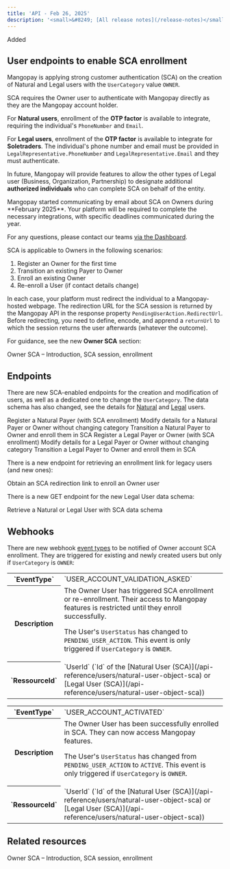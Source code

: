```yaml
---
title: 'API - Feb 26, 2025'  
description: '<small>&#8249; [All release notes](/release-notes)</small>'  
---
```


<div class="release-notes-page">

<div class="pill pill-green">Added</div>

## User endpoints to enable SCA enrollment

Mangopay is applying strong customer authentication (SCA) on the creation of Natural and Legal users with the `UserCategory` value `OWNER`. 

SCA requires the Owner user to authenticate with Mangopay directly as they are the Mangopay account holder.

For **Natural users**, enrollment of the **OTP factor** is available to integrate, requiring the individual's `PhoneNumber` and `Email`.

For **Legal users**, enrollment of the **OTP factor** is available to integrate for **Soletraders**. The individual's phone number and email must be provided in `LegalRepresentative.PhoneNumber` and `LegalRepresentative.Email` and they must authenticate.

In future, Mangopay will provide features to allow the other types of Legal user (Business, Organization, Partnership) to designate additional **authorized individuals** who can complete SCA on behalf of the entity.

<Info>
Mangopay started communicating by email about SCA on Owners during **February 2025**. Your platform will be required to complete the necessary integrations, with specific deadlines communicated during the year.

For any questions, please contact our teams <a href="https://hub.mangopay.com/" target="_blank">via the Dashboard</a>.
</Info>

SCA is applicable to Owners in the following scenarios:

1. Register an Owner for the first time
2. Transition an existing Payer to Owner
3. Enroll an existing Owner
4. Re-enroll a User (if contact details change)

In each case, your platform must redirect the individual to a Mangopay-hosted webpage. The redirection URL for the SCA session is returned by the Mangopay API in the response property `PendingUserAction.RedirectUrl`. Before redirecting, you need to define, encode, and apprend a `returnUrl` to which the session returns the user afterwards (whatever the outcome). 

For guidance, see the new **Owner SCA** section:

<Card title="Guide" href="/guides/sca">
Owner SCA – Introduction, SCA session, enrollment
</Card>

<br/>

## Endpoints

There are new SCA-enabled endpoints for the creation and modification of users, as well as a dedicated one to change the `UserCategory`. The data schema has also changed, see the details for [Natural](/api-reference/users/natural-user-object-sca#changes-from-non-sca-object) and [Legal](/api-reference/users/legal-user-object-sca#changes-from-non-sca-object) users.

<Card title="Create a Natural User (SCA)" href="/api-reference/users/create-natural-user-sca">
Register a Natural Payer (with SCA enrollment)
</Card>

<Card title="Update a Natural User (SCA)" href="/api-reference/users/update-natural-user-sca">
Modify details for a Natural Payer or Owner without changing category
</Card>

<Card title="Categorize a Natural User" href="/api-reference/users/categorize-natural-user">
Transition a Natural Payer to Owner and enroll them in SCA
</Card>

<Card title="Create a Legal User (SCA)" href="/api-reference/users/create-legal-user-sca">
Register a Legal Payer or Owner (with SCA enrollment)
</Card>

<Card title="Update a Legal User (SCA)" href="/api-reference/users/update-legal-user-sca">
Modify details for a Legal Payer or Owner without changing category
</Card>

<Card title="Categorize a Legal User" href="/api-reference/users/categorize-legal-user">
Transition a Legal Payer to Owner and enroll them in SCA
</Card>

There is a new endpoint for retrieving an enrollment link for legacy users (and new ones):

<Card title="Enroll a User in SCA" href="/api-reference/users/enroll-user">
Obtain an SCA redirection link to enroll an Owner user
</Card>

There is a new GET endpoint for the new Legal User data schema:

<Card title="View a User (SCA)" href="/api-reference/users/view-user-sca">
Retrieve a Natural or Legal User with SCA data schema
</Card>

<br/>

## Webhooks

There are new webhook [event types](/webhooks/event-types) to be notified of Owner account SCA enrollment. They are triggered for existing and newly created users but only if `UserCategory` is `OWNER`: 

<table class="header-column">
<tbody>
<tr>
<th class="header">`EventType`</th>
<td class="table-content">
`USER_ACCOUNT_VALIDATION_ASKED`
</td>
</tr>
<tr>
<th class="header">Description</th>
<td class="table-content">
The Owner User has triggered SCA enrollment or re-enrollment. Their access to Mangopay features is restricted until they enroll successfully.

The User's `UserStatus` has changed to `PENDING_USER_ACTION`. This event is only triggered if `UserCategory` is `OWNER`.
</td>
</tr>
<tr>
<th class="header">`RessourceId`</th>
<td class="table-content">
`UserId` (`Id` of the [Natural User (SCA)](/api-reference/users/natural-user-object-sca) or [Legal User (SCA)](/api-reference/users/natural-user-object-sca))
</td>
</tr>
</tbody>
</table>

<table class="header-column">
<tbody>
<tr>
<th class="header">`EventType`</th>
<td class="table-content">
`USER_ACCOUNT_ACTIVATED`
</td>
</tr>
<tr>
<th class="header">Description</th>
<td class="table-content">
The Owner User has been successfully enrolled in SCA. They can now access Mangopay features.

The User's `UserStatus` has changed from `PENDING_USER_ACTION` to `ACTIVE`. This event is only triggered if `UserCategory` is `OWNER`.
</td>
</tr>
<tr>
<th class="header">`RessourceId`</th>
<td class="table-content">
`UserId` (`Id` of the [Natural User (SCA)](/api-reference/users/natural-user-object-sca) or [Legal User (SCA)](/api-reference/users/natural-user-object-sca))
</td>
</tr>
</tbody>
</table>

## Related resources
<CardGroup cols={2}>
<Card title="Guide" href="/guides/sca">
Owner SCA – Introduction, SCA session, enrollment
</Card>
</CardGroup>

</div>